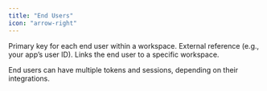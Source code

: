 ```yaml
---
title: "End Users"
icon: "arrow-right"
---
```

<ParamField path="end_user_id" type="uuid">
  Primary key for each end user within a workspace.
</ParamField>

<ParamField path="foreign_id" type="text">
  External reference (e.g., your app’s user ID).
</ParamField>

<ParamField path="workspace_id" type="uuid">
  Links the end user to a specific workspace.
</ParamField>

<p>End users can have multiple tokens and sessions, depending on their integrations.</p>